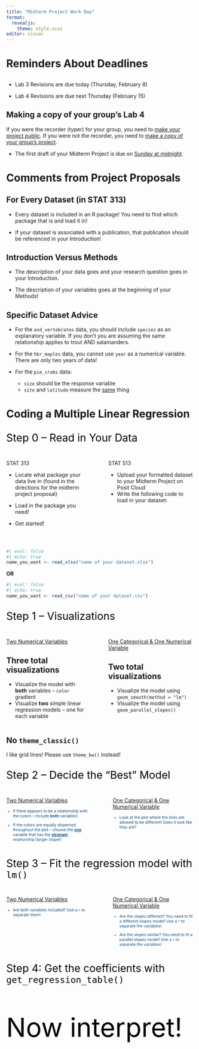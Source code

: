 ```yaml
---
title: "Midterm Project Work Day"
format: 
  revealjs:
    theme: style.scss
editor: visual
---
```


# Reminders About Deadlines

##  {background-color="#B6CADA"}

-   Lab 3 Revisions are due today (Thursday, February 8)

-   Lab 4 Revisions are due next Thursday (February 15)

::: callout-caution
# Making a copy of your group's Lab 4

If you were the recorder (typer) for your group, you need to [make your project public](https://atheobold.github.io/stat-313-website/slides/week4-day2.html#copying-the-lab-last-weeks-recorder). If you were not the recorder, you need to [make a copy of your group's project](https://atheobold.github.io/stat-313-website/slides/week4-day2.html#copying-the-lab-everyone-else).
:::

-   The first draft of your Midterm Project is due on [Sunday at midnight]{.underline}.

# Comments from Project Proposals

## For Every Dataset (in STAT 313)

-   [Every]{.underine} dataset is included in an R package! You need to find which package that is and load it in!

-   If your dataset is associated with a publication, that publication should be referenced in your Introduction!

## Introduction Versus Methods

-   The description of your data goes and your research question goes in your Introduction.

-   The description of your variables goes at the beginning of your Methods!

## Specific Dataset Advice

-   For the `and_vertebrates` data, you should include `species` as an explanatory variable. If you don't you are assuming the same relationship applies to trout AND salamanders.

-   For the `hbr_maples` data, you cannot use `year` as a numerical variable. There are only two years of data!

-   For the `pie_crabs` data:

    -   `size` should be the response variable
    -   `site` and `latitude` measure the [same]{.underline} thing

# Coding a Multiple Linear Regression

##  {background-color="#B6CADA"}

::: {style="font-size: 2em; color: #000000;"}
Step 0 -- Read in Your Data
:::

::: columns
::: {.column width="47%"}
STAT 313

::: small
-   Locate what package your data live in (found in the directions for the midterm project proposal)

-   Load in the package you need!

-   Get started!
:::
:::

::: {.column width="3%"}
:::

::: {.column width="50%"}
STAT 513

::: small
-   Upload your formatted dataset to your Midterm Project on Posit Cloud
-   Write the following code to load in your dataset:
:::
:::
:::

</br>

```r
#| eval: false
#| echo: true
name_you_want <- read_xlsx("name of your dataset.xlsx")
```

**OR**

```r
#| eval: false
#| echo: true
name_you_want <- read_csv("name of your dataset.csv")
```

##  {background-color="#B6CADA"}

::: {style="font-size: 2em; color: #000000;"}
Step 1 -- Visualizations
:::

::: columns
::: {.column width="47%"}
[Two Numerical Variables]{.underline}

::: callout-tip
# Three total visualizations
:::

::: small
-   Visualize the model with **both** variables -- `color` gradient
-   Visualize **two** simple linear regression models -- one for each variable
:::
:::

::: {.column width="3%"}
:::

::: {.column width="50%"}
[One Categorical & One Numerical Variable]{.underline}

::: callout-tip
# Two total visualizations
:::

::: small
-   Visualize the model using `geom_smooth(method = "lm")`
-   Visualize the model using `geom_parallel_slopes()`
:::
:::
:::

::: callout-warning
# No `theme_classic()`

I like grid lines! Please use `theme_bw()` instead!
:::

##  {background-color="#D4D4D4"}

::: {style="font-size: 2em; color: #000000;"}
Step 2 -- Decide the "Best" Model
:::

::: columns
::: {.column width="45%"}
[Two Numerical Variables]{.underline}

::: {style="color: #0F4C81; font-size: 0.75em"}
-   If there appears to be a relationship with the colors -- include **both** variables!

-   If the colors are equally dispersed throughout the plot -- choose the [**one**]{.underline} variable that has the [**stronger**]{.underline} relationship (larger slope)!
:::
:::

::: {.column width="5%"}
:::

::: {.column width="45%"}
[One Categorical & One Numerical Variable]{.underline}

::: {style="color: #0F4C81; font-size: 0.75em"}
-   Look at the plot where the lines are allowed to be different! Does it look like they are?
:::
:::
:::

##  {background-color="#D4D4D4"}

::: {style="font-size: 2em; color: #000000;"}
Step 3 -- Fit the regression model with `lm()`
:::

::: columns
::: {.column width="45%"}
[Two Numerical Variables]{.underline}

::: {style="color: #0F4C81; font-size: 0.75em"}
-   Are both variables included? Use a `+` to separate them!
:::
:::

::: {.column width="5%"}
:::

::: {.column width="45%"}
[One Categorical & One Numerical Variable]{.underline}

::: {style="color: #0F4C81; font-size: 0.75em"}
-   Are the slopes different? You need to fit a different slopes model! Use a `*` to separate the variables!

-   Are the slopes similar? You need to fit a parallel slopes model! Use a `+` to separate the variables!
:::
:::
:::

##  {background-color="#D4D4D4"}

::: {style="font-size: 2em; color: #000000;"}
Step 4: Get the coefficients with `get_regression_table()`
:::

##  {background-color="#D4D4D4"}

::: {style="font-size: 5em; color: #000000;"}
Now interpret!
:::

<!-- ##  {background-color="#B6CADA"} -->

<!-- ::: {style="font-size: 2em; color: #000000;"} -->

<!-- **Hermeneutics** hərmə'n(y)o͞odiks -->

<!-- ::: -->

<!-- > *the study of interpretation* -->

<!-- </br> -->

<!-- . . . -->

<!-- > "Philosophically, hermeneutics concerns the meaning of interpretation--its basic nature, scope and validity, and its place within and implications for human existance." -->

<!-- ##  {background-color="#D4D4D4"} -->

<!-- ::: {style="font-size: 2em; color: #0F4C81;"} -->

<!-- **Statistical Hermeneutics** -->

<!-- ::: -->

<!-- > "The study of the interpretation of results and conclusions based on statistical theory, methods, and reasoning." -->

<!-- . . . -->

<!-- -   The complexities in interpretations of statistical models, results, etc. are often downplayed and taken for granted. -->

<!-- -   It is not often that we are hit with an *explicit* call to discuss our *implicit* interpretations of the statements that arise from our use of statistical methods and results. -->

<!-- ##  {background-color="#D4D4D4"} -->

<!-- ::: {style="font-size: 2em; color: #0F4C81;"} -->

<!-- Better for Science -->

<!-- ::: -->

<!-- > "Modern science despite all of the methodological and technological sophistication, has failed to account for the basic epistemic foundation on which it lies." -->

<!-- . . . -->

<!-- -   Hermeneutics possesses a positive attitude toward the finitude of human understanding. -->

<!--     -   The concern is not to eradicate our finitude, but to recognize the consequences of our limits. -->
